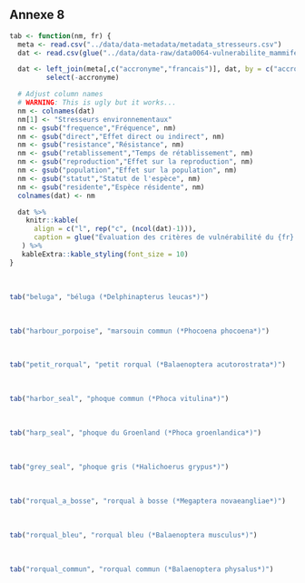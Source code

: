 ## Annexe 8 {-}

```r
tab <- function(nm, fr) {
  meta <- read.csv("../data/data-metadata/metadata_stresseurs.csv")
  dat <- read.csv(glue("../data/data-raw/data0064-vulnerabilite_mammiferes_marins/vulnerabilite_{nm}.csv"))

  dat <- left_join(meta[,c("accronyme","francais")], dat, by = c("accronyme" = "categories")) %>%
         select(-accronyme)

  # Adjust column names
  # WARNING: This is ugly but it works...
  nm <- colnames(dat)
  nm[1] <- "Stresseurs environnementaux"
  nm <- gsub("frequence","Fréquence", nm)
  nm <- gsub("direct","Effet direct ou indirect", nm)
  nm <- gsub("resistance","Résistance", nm)
  nm <- gsub("retablissement","Temps de rétablissement", nm)
  nm <- gsub("reproduction","Effet sur la reproduction", nm)
  nm <- gsub("population","Effet sur la population", nm)
  nm <- gsub("statut","Statut de l'espèce", nm)
  nm <- gsub("residente","Espèce résidente", nm)
  colnames(dat) <- nm

  dat %>%
    knitr::kable(
      align = c("l", rep("c", (ncol(dat)-1))),
      caption = glue("Évaluation des critères de vulnérabilité du {fr} aux stresseurs environnementaux. Référez au tableau \\@ref(tab:vulnerabilitySpecies) pour plus de détails sur les critères.")
   ) %>%
   kableExtra::kable_styling(font_size = 10)
}
```

<br/>

```r
tab("beluga", "béluga (*Delphinapterus leucas*)")
```

<br/>

```r
tab("harbour_porpoise", "marsouin commun (*Phocoena phocoena*)")
```

<br/>

```r
tab("petit_rorqual", "petit rorqual (*Balaenoptera acutorostrata*)")
```

<br/>

```r
tab("harbor_seal", "phoque commun (*Phoca vitulina*)")
```

<br/>

```r
tab("harp_seal", "phoque du Groenland (*Phoca groenlandica*)")
```

<br/>

```r
tab("grey_seal", "phoque gris (*Halichoerus grypus*)")
```

<br/>

```r
tab("rorqual_a_bosse", "rorqual à bosse (*Megaptera novaeangliae*)")
```

<br/>

```r
tab("rorqual_bleu", "rorqual bleu (*Balaenoptera musculus*)")
```

<br/>

```r
tab("rorqual_commun", "rorqual commun (*Balaenoptera physalus*)")
```

<br/>
